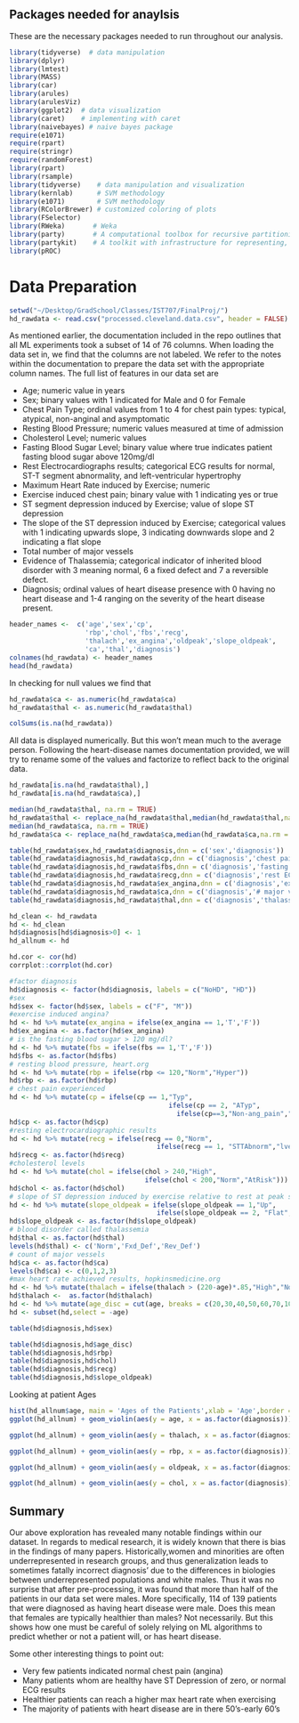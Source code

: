 ## Packages needed for anaylsis
These are the necessary packages needed to run throughout our analysis.

```r
library(tidyverse)  # data manipulation
library(dplyr)
library(lmtest)
library(MASS)
library(car)
library(arules)
library(arulesViz)
library(ggplot2)  # data visualization
library(caret)    # implementing with caret
library(naivebayes) # naive bayes package
require(e1071)
require(rpart)
require(stringr)
require(randomForest)
library(rpart) 
library(rsample)
library(tidyverse)    # data manipulation and visualization
library(kernlab)      # SVM methodology
library(e1071)        # SVM methodology
library(RColorBrewer) # customized coloring of plots
library(FSelector)
library(RWeka)       # Weka
library(party)       # A computational toolbox for recursive partitioning
library(partykit)    # A toolkit with infrastructure for representing, summarizing, and visualizing tree-structured regression and classification models.
library(pROC)
```

# Data Preparation

```r
setwd("~/Desktop/GradSchool/Classes/IST707/FinalProj/")
hd_rawdata <- read.csv("processed.cleveland.data.csv", header = FALSE)
```

As mentioned earlier, the documentation included in the repo outlines that all ML experiments took a subset of 14 of 76 columns. When loading the data set in, we find that the columns are not labeled. We refer to the notes within the documentation to prepare the data set with the appropriate column names. 
The full list of features in our data set are

- Age; numeric value in years
- Sex; binary values with 1 indicated for Male and 0 for Female 
- Chest Pain Type; ordinal values from 1 to 4 for chest pain types: typical, atypical, non-anginal and asymptomatic
- Resting Blood Pressure; numeric values measured at time of admission
- Cholesterol Level; numeric values 
- Fasting Blood Sugar Level; binary value where true indicates patient fasting blood sugar above 120mg/dl
- Rest Electrocardiographs results; categorical ECG results for normal, ST-T segment abnormality, and left-ventricular hypertrophy
- Maximum Heart Rate induced by Exercise; numeric
- Exercise induced chest pain; binary value with 1 indicating yes or true
- ST segment depression induced by Exercise; value of slope ST depression
- The slope of the ST depression induced by Exercise; categorical values with 1 indicating upwards slope, 3 indicating downwards slope and 2 indicating a flat slope
- Total number of major vessels
- Evidence of Thalassemia; categorical indicator of inherited blood disorder with 3 meaning normal, 6 a fixed defect and 7 a reversible defect.
- Diagnosis; ordinal values of heart disease presence with 0 having no heart disease and 1-4 ranging on the severity of the heart disease present.

```r
header_names <-  c('age','sex','cp',
                   'rbp','chol','fbs','recg',
                   'thalach','ex_angina','oldpeak','slope_oldpeak',
                   'ca','thal','diagnosis')
colnames(hd_rawdata) <- header_names
head(hd_rawdata)
```

In checking for null values we find that 

```r
hd_rawdata$ca <- as.numeric(hd_rawdata$ca)
hd_rawdata$thal <- as.numeric(hd_rawdata$thal)
```

```r
colSums(is.na(hd_rawdata))
```
All data is displayed numerically. But this won't mean much to the average person. Following the heart-disease names documentation provided, we will try to rename some of the values and factorize to reflect back to the original data.

```r
hd_rawdata[is.na(hd_rawdata$thal),]
hd_rawdata[is.na(hd_rawdata$ca),]
```
```r
median(hd_rawdata$thal, na.rm = TRUE)
hd_rawdata$thal <- replace_na(hd_rawdata$thal,median(hd_rawdata$thal,na.rm = TRUE))
median(hd_rawdata$ca, na.rm = TRUE)
hd_rawdata$ca <- replace_na(hd_rawdata$ca,median(hd_rawdata$ca,na.rm = TRUE))
```
```r
table(hd_rawdata$sex,hd_rawdata$diagnosis,dnn = c('sex','diagnosis'))
table(hd_rawdata$diagnosis,hd_rawdata$cp,dnn = c('diagnosis','chest pain'))
table(hd_rawdata$diagnosis,hd_rawdata$fbs,dnn = c('diagnosis','fasting blood sugar > 120 mg/dl '))
table(hd_rawdata$diagnosis,hd_rawdata$recg,dnn = c('diagnosis','rest ECG'))
table(hd_rawdata$diagnosis,hd_rawdata$ex_angina,dnn = c('diagnosis','exercise-induced angina?'))
table(hd_rawdata$diagnosis,hd_rawdata$ca,dnn = c('diagnosis','# major vessels'))
table(hd_rawdata$diagnosis,hd_rawdata$thal,dnn = c('diagnosis','thalassemia (disorder)'))
```


```r
hd_clean <- hd_rawdata
hd <- hd_clean
hd$diagnosis[hd$diagnosis>0] <- 1
hd_allnum <- hd
```

```r
hd.cor <- cor(hd)
corrplot::corrplot(hd.cor)
```



```r
#factor diagnosis
hd$diagnosis <- factor(hd$diagnosis, labels = c("NoHD", "HD"))
#sex
hd$sex <- factor(hd$sex, labels = c("F", "M"))
#exercise induced angina?
hd <- hd %>% mutate(ex_angina = ifelse(ex_angina == 1,'T','F'))
hd$ex_angina <- as.factor(hd$ex_angina)
# is the fasting blood sugar > 120 mg/dl?
hd <- hd %>% mutate(fbs = ifelse(fbs == 1,'T','F'))
hd$fbs <- as.factor(hd$fbs)
# resting blood pressure, heart.org
hd <- hd %>% mutate(rbp = ifelse(rbp <= 120,"Norm","Hyper"))
hd$rbp <- as.factor(hd$rbp)
# chest pain experienced
hd <- hd %>% mutate(cp = ifelse(cp == 1,"Typ",
                                        ifelse(cp == 2, "ATyp",
                                          ifelse(cp==3,"Non-ang_pain","Asymp"))))
hd$cp <- as.factor(hd$cp)
#resting electrocardiographic results
hd <- hd %>% mutate(recg = ifelse(recg == 0,"Norm",
                                     ifelse(recg == 1, "STTAbnorm","lvent_hyper")))  
hd$recg <- as.factor(hd$recg)
#cholesterol levels
hd <- hd %>% mutate(chol = ifelse(chol > 240,"High",
                                  ifelse(chol < 200,"Norm","AtRisk")))  
hd$chol <- as.factor(hd$chol)
# slope of ST depression induced by exercise relative to rest at peak segment
hd <- hd %>% mutate(slope_oldpeak = ifelse(slope_oldpeak == 1,"Up",
                                     ifelse(slope_oldpeak == 2, "Flat","Down")))  
hd$slope_oldpeak <- as.factor(hd$slope_oldpeak)
# blood disorder called thalassemia
hd$thal <- as.factor(hd$thal)
levels(hd$thal) <- c('Norm','Fxd_Def','Rev_Def')
# count of major vessels
hd$ca <- as.factor(hd$ca)
levels(hd$ca) <- c(0,1,2,3)
#max heart rate achieved results, hopkinsmedicine.org
hd <- hd %>% mutate(thalach = ifelse(thalach > (220-age)*.85,"High","Norm"))
hd$thalach <-  as.factor(hd$thalach)
hd <- hd %>% mutate(age_disc = cut(age, breaks = c(20,30,40,50,60,70,100), labels = c("twenties","thirties","forties","fifties", "sixties","seventies")))
hd <- subset(hd,select = -age)
```

```r
table(hd$diagnosis,hd$sex)
```

```r
table(hd$diagnosis,hd$age_disc)
table(hd$diagnosis,hd$rbp)
table(hd$diagnosis,hd$chol)
table(hd$diagnosis,hd$recg)
table(hd$diagnosis,hd$slope_oldpeak)
```

Looking at patient Ages

```r
hist(hd_allnum$age, main = 'Ages of the Patients',xlab = 'Age',border = 'black',col = 'lightblue',xlim = c(20,80))
ggplot(hd_allnum) + geom_violin(aes(y = age, x = as.factor(diagnosis))) + theme(text = element_text(size=15))+  ggtitle("Diagnosis by Age")
```

```r
ggplot(hd_allnum) + geom_violin(aes(y = thalach, x = as.factor(diagnosis))) + theme(text = element_text(size=15))+  ggtitle("Diagnosis by Max Heart Rate")
```

```r
ggplot(hd_allnum) + geom_violin(aes(y = rbp, x = as.factor(diagnosis))) + theme(text = element_text(size=15))+  ggtitle("Diagnosis by Resting Blood Pressure")
```

```r
ggplot(hd_allnum) + geom_violin(aes(y = oldpeak, x = as.factor(diagnosis))) + theme(text = element_text(size=15))+  ggtitle("Diagnosis by ST Depression caused by exercise")
```
```r
ggplot(hd_allnum) + geom_violin(aes(y = chol, x = as.factor(diagnosis))) + theme(text = element_text(size=15))+  ggtitle("Diagnosis by Cholesterol")
```

## Summary 

Our above exploration has revealed many notable findings within our dataset. In regards to medical research, it is widely known that there is bias in the findings of many papers. Historically,women and minorities are often underrepresented in research groups, and thus generalization leads to sometimes fatally incorrect diagnosis' due to the differences in biologies between underrepresented populations and white males. Thus it was no surprise that after pre-processing, it was found that more than half of the patients in our data set were males. More specifically, 114 of 139 patients that were diagnosed as having heart disease were male. Does this mean that females are typically healthier than males? Not necessarily. But this shows how one must be careful of solely relying on ML algorithms to predict whether or not a patient will, or has heart disease. 

Some other interesting things to point out:

- Very few patients indicated normal chest pain (angina)
- Many patients whom are healthy have ST Depression of zero, or normal ECG results
- Healthier patients can reach a higher max heart rate when exercising
- The majority of patients with heart disease are in there 50's-early 60's
